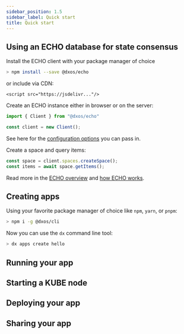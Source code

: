 ```yaml
---
sidebar_position: 1.5
sidebar_label: Quick start
title: Quick start
---
```

## Using an ECHO database for state consensus
Install the ECHO client with your package manager of choice
```bash
> npm install --save @dxos/echo
```
or include via CDN:
```
<script src="https://jsdelivr..."/>
```

Create an ECHO instance either in browser or on the server:
```ts
import { Client } from "@dxos/echo"

const client = new Client();
```
See here for the [configuration options](/config) you can pass in.

Create a space and query items:
```ts
const space = client.spaces.createSpace();
const items = await space.getItems();
```
Read more in the [ECHO overview](/docs/echo/overview) and [how ECHO works](/docs/echo/how-echo-works).

## Creating apps
Using your favorite package manager of choice like `npm`, `yarn`, or `pnpm`:
```bash
> npm i -g @dxos/cli 
```
Now you can use the `dx` command line tool:
```bash
> dx apps create hello
```

## Running your app

## Starting a KUBE node

## Deploying your app

## Sharing your app